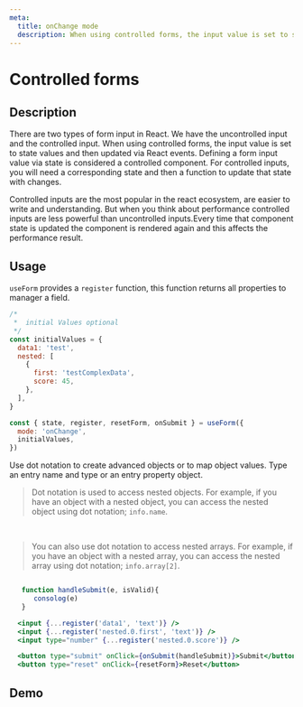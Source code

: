 ```yaml
---
meta:
  title: onChange mode
  description: When using controlled forms, the input value is set to state values and then updated via React events. React form controlled is the most popular aproach in reactjs.
---
```




# Controlled forms

## Description

There are two types of form input in React. We have the uncontrolled input and the controlled input.
When using controlled forms, the input value is set to state values and then updated via React events.
Defining a form input value via state is considered a controlled component. For controlled inputs, you will need a corresponding state and then a function to update that state with changes.

Controlled inputs are the most popular in the react ecosystem, are easier to write and understanding. But when you think about performance controlled inputs are less powerful than uncontrolled inputs.Every time that component state is updated the component is rendered again and this affects the performance result.

## Usage

`useForm` provides a `register` function, this function returns all properties to manager a field.

```javascript
/*
 *  initial Values optional
 */
const initialValues = {
  data1: 'test',
  nested: [
    {
      first: 'testComplexData',
      score: 45,
    },
  ],
}

const { state, register, resetForm, onSubmit } = useForm({
  mode: 'onChange',
  initialValues,
})
```

Use dot notation to create advanced objects or to map object values. Type an entry name and type or an entry property object.

> Dot notation is used to access nested objects. For example, if you have an object with a nested object, you can access the nested object using dot notation; `info.name`.

<br />

> You can also use dot notation to access nested arrays. For example, if you
> have an object with a nested array, you can access the nested array using dot notation;
> `info.array[2]`.

```jsx

   function handleSubmit(e, isValid){
      consolog(e)
   }

  <input {...register('data1', 'text')} />
  <input {...register('nested.0.first', 'text')} />
  <input type="number" {...register('nested.0.score')} />

  <button type="submit" onClick={onSubmit(handleSubmit)}>Submit</button>
  <button type="reset" onClick={resetForm}>Reset</button>
```

## Demo

<Demo url="https://codesandbox.io/s/use-form-controlled-form-kihgy" />
